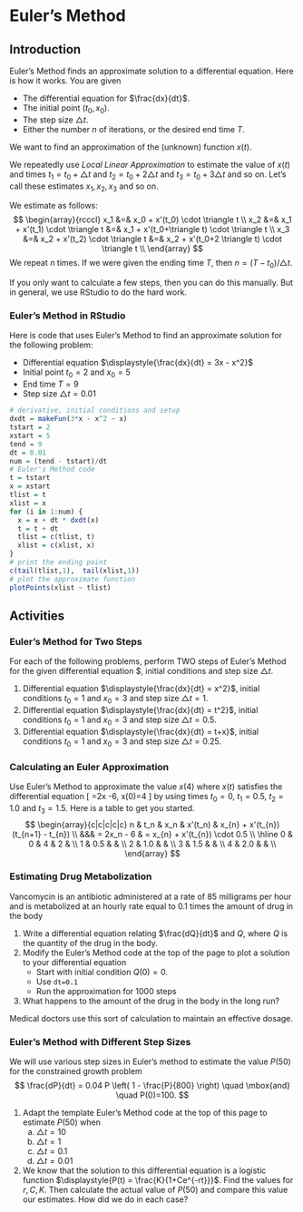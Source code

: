 # Euler's  Method

## Introduction

Euler's Method finds an approximate solution to a differential equation. Here is how it works. You are given

* The differential equation for  $\frac{dx}{dt}$.
* The initial point $(t_0,x_0)$.
* The step size $\triangle t$.
* Either the number $n$ of iterations,  or the  desired end time $T$.

We want to find an approximation of the (unknown) function $x(t)$.

We repeatedly use *Local Linear Approximation* to estimate the value of $x(t)$  and times $t_1=t_0+\triangle t$ and $t_2=t_0+2\triangle t$ and $t_3=t_0+3\triangle t$ and so on. Let's call these estimates $x_1, x_2, x_3$ and so on.


We estimate as follows:
$$
\begin{array}{rcccl}
x_1 &=& x_0 + x'(t_0) \cdot \triangle t \\
x_2 &=& x_1 + x'(t_1) \cdot \triangle t &=&  x_1 + x'(t_0+\triangle t) \cdot \triangle t \\
x_3 &=& x_2 + x'(t_2) \cdot \triangle t &=&  x_2 + x'(t_0+2 \triangle t) \cdot \triangle t \\
\end{array}
$$
We repeat $n$ times. If we were given the ending time $T$, then $n= (T-t_0)/\triangle t$.  


If you only want to calculate a few steps, then you can do this manually. But in general, we use RStudio to do the hard work. 

### Euler's Method in RStudio

Here is  code that uses Euler's Method to find an approximate solution for the following  problem:

* Differential equation  $\displaystyle{\frac{dx}{dt} = 3x  -  x^2}$
* Initial point $t_0=2$ and $x_0= 5$
* End time $T=9$
* Step size $\triangle t = 0.01$

```r
# derivative, initial conditions and setup
dxdt = makeFun(3*x - x^2 ~ x)
tstart = 2
xstart = 5
tend = 9
dt = 0.01
num = (tend - tstart)/dt
# Euler's Method code
t = tstart
x = xstart
tlist = t
xlist = x
for (i in 1:num) {
  x = x + dt * dxdt(x)
  t = t + dt
  tlist = c(tlist, t)
  xlist = c(xlist, x)
}
# print the ending point
c(tail(tlist,1),  tail(xlist,1))
# plot the approximate function
plotPoints(xlist ~ tlist)
```

##  Activities

### Euler's Method for Two Steps

For each of the following problems, perform TWO steps of Euler's  Method for the given differential equation $\frac{dx}{dt}, initial conditions and  step size $\triangle t$.

1. Differential equation $\displaystyle{\frac{dx}{dt} = x^2}$, initial conditions  $t_0=1$ and $x_0= 3$ and step size $\triangle t=1$.
2. Differential equation $\displaystyle{\frac{dx}{dt} = t^2}$, initial conditions  $t_0=1$ and $x_0= 3$ and step size $\triangle t=0.5$.
3. Differential equation $\displaystyle{\frac{dx}{dt} = t+x}$, initial conditions  $t_0=1$ and $x_0= 3$ and step size $\triangle t=0.25$.

### Calculating an Euler Approximation


Use Euler's Method to approximate the value $x(4)$ where $x(t)$ satisfies the differential equation
\[ \frac{dx}{dt}=2x -6, \quad \mbox{where} \quad   x(0)=4 \]
by using times $t_0=0$, $t_1=0.5$, $t_2=1.0$ and $t_3 = 1.5$. Here is  a  table to get you started.
$$
\begin{array}{c|c|c|c|c}
n & t_n & x_n & x'(t_n) & x_{n} + x'(t_{n}) (t_{n+1} - t_{n}) \\ 
&&& = 2x_n - 6  & = x_{n} + x'(t_{n}) \cdot 0.5  \\
\hline
0 & 0   & 4   & 2  &        \\
1 & 0.5 &     &                 \\
2 & 1.0   &     &                 \\
3 & 1.5 &     &                 \\
4 & 2.0 &     &                 \\
\end{array}
$$

### Estimating Drug Metabolization
Vancomycin is an antibiotic administered at a rate of 85 milligrams per hour and is metabolized at an hourly rate equal to 0.1 times the amount of drug in the body 

1. Write a differential equation relating $\frac{dQ}{dt}$ and $Q$, where $Q$ is the quantity of the drug in the body.
2.  Modify the Euler's Method code at the top of the page to plot a solution to your differential equation 
    * Start with initial condition $Q(0)=0$.
    * Use `dt=0.1`
    * Run the approximation for 1000 steps
3. What happens to the amount of the drug in the body in the long run?

Medical doctors use this sort of calculation to maintain an effective dosage. 

### Euler's Method with Different Step Sizes

We will use various step sizes in Euler's method to estimate the value $P(50)$ for the constrained growth problem
$$
\frac{dP}{dt} = 0.04 P \left( 1 - \frac{P}{800} \right) \quad \mbox{and} \quad P(0)=100.
$$

1. Adapt the template Euler's Method code at the top of this page to estimate $P(50)$ when
    a. $\triangle t = 10$
    b. $\triangle t = 1$
    c. $\triangle t = 0.1$ 
    d. $\triangle t = 0.01$ 
2. We know that the solution to this differential equation is a logistic function $\displaystyle{P(t) = \frac{K}{1+Ce^{-rt}}}$. Find the values for $r,C,K$. Then calculate the actual value of $P(50)$ and compare this value our estimates. How did  we do  in each case?
    
    
<!--    
    
```r
# derivative, initial conditions and setup
dxdt = makeFun(0.04*x*(1-x/800) ~ x)
tstart = 0
xstart = 100
tend = 50
dt = 0.01
num = (tend - tstart)/dt
# Euler's Method code
t = tstart
x = xstart
tlist = t
xlist = x
for (i in 1:num) {
  x = x + dt * dxdt(x)
  t = t + dt
  tlist = c(tlist, t)
  xlist = c(xlist, x)
}
# print the ending point
c(tail(tlist,1),  tail(xlist,1))
# plot the approximate function
#plotPoints(xlist ~ tlist)
```

a. When $\triangle t=10$, our  estimate is $P(50)=377.37$
b. When $\triangle t=1$, our  estimate is $P(50)=407.50$
c. When $\triangle t=0.1$, our  estimate is $P(50)=410.49$
d. When $\triangle t=0.01$, our  estimate is $P(50)=410.78$

-->
